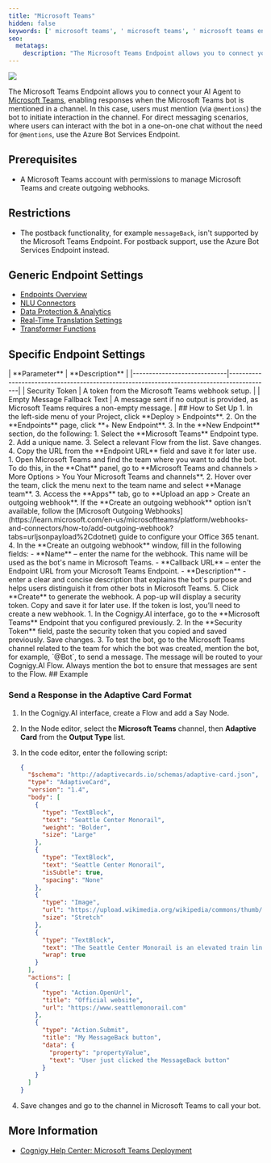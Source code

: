 ```yaml
---
title: "Microsoft Teams"
hidden: false
keywords: [' microsoft teams', ' microsoft teams', ' microsoft teams endpoint', ' teams']
seo:
  metatags:
    description: "The Microsoft Teams Endpoint allows you to connect your AI Agent to Microsoft Teams, enabling responses when the Microsoft Teams bot is mentioned in a channel."
---
```


<Frame>
  <img class="image-center" src="/_assets/ai/deploy/endpoint-reference/teams.png" />
</Frame>

The Microsoft Teams Endpoint allows you to connect your AI Agent to [Microsoft Teams](https://www.microsoft.com/en-us/microsoft-teams/), enabling responses when the Microsoft Teams bot is mentioned in a channel. In this case, users must mention (via `@mentions`) the bot to initiate interaction in the channel. For direct messaging scenarios, where users can interact with the bot in a one-on-one chat without the need for `@mentions`, use the Azure Bot Services Endpoint.

## Prerequisites

- A Microsoft Teams account with permissions to manage Microsoft Teams and create outgoing webhooks.

## Restrictions

- The postback functionality, for example `messageBack`, isn't supported by the Microsoft Teams Endpoint. For postback support, use the Azure Bot Services Endpoint instead.

## Generic Endpoint Settings

- [Endpoints Overview](/ai/agents/deploy/endpoints)
- [NLU Connectors](/ai/platform-features/nlu/external/nlu-connectors/overview)
- [Data Protection & Analytics](/ai/agents/deploy/endpoints/data-protection-and-analytics)
- [Real-Time Translation Settings](/ai/agents/deploy/endpoints/real-time-translation-settings)
- [Transformer Functions](/ai/for-developers/transformers/overview)

## Specific Endpoint Settings

<Accordion title="Microsoft Teams Settings">
  | **Parameter**               | **Description**                                                                           |
  |-----------------------------|-------------------------------------------------------------------------------------------|
  | Security Token              | A token from the Microsoft Teams webhook setup.                                           |
  | Empty Message Fallback Text | A message sent if no output is provided, as Microsoft Teams requires a non-empty message. |
</Accordion>
## How to Set Up

<AccordionGroup>
  <Accordion title="1. Configure a Microsoft Teams Endpoint">
    1. In the left-side menu of your Project, click **Deploy > Endpoints**.
    2. On the **Endpoints** page, click **+ New Endpoint**.
    3. In the **New Endpoint** section, do the following:
        1. Select the **Microsoft Teams** Endpoint type.
        2. Add a unique name.
        3. Select a relevant Flow from the list. Save changes.
    4. Copy the URL from the **Endpoint URL** field and save it for later use.
  </Accordion>

  <Accordion title="2. Create a Webhook in Microsoft Teams">
    1. Open Microsoft Teams and find the team where you want to add the bot. To do this, in the **Chat** panel, go to **Microsoft Teams and channels > More Options > You Your Microsoft Teams and channels**.
    2. Hover over the team, click the menu next to the team name and select **Manage team**.
    3. Access the **Apps** tab, go to **Upload an app > Create an outgoing webhook**. If the **Create an outgoing webhook** option isn't available, follow the [Microsoft Outgoing Webhooks](https://learn.microsoft.com/en-us/microsoftteams/platform/webhooks-and-connectors/how-to/add-outgoing-webhook?tabs=urljsonpayload%2Cdotnet) guide to configure your Office 365 tenant.
    4. In the **Create an outgoing webhook** window, fill in the following fields:
        - **Name** – enter the name for the webhook. This name will be used as the bot's name in Microsoft Teams.
        - **Callback URL** – enter the Endpoint URL from your Microsoft Teams Endpoint.
        - **Description** - enter a clear and concise description that explains the bot's purpose and helps users distinguish it from other bots in Microsoft Teams.
    5. Click **Create** to generate the webhook. A pop-up will display a security token. Copy and save it for later use. If the token is lost, you’ll need to create a new webhook.
  </Accordion>

  <Accordion title="3. Finish the Integration">
    1. In the Cognigy.AI interface, go to the **Microsoft Teams** Endpoint that you configured previously.
    2. In the **Security Token** field, paste the security token that you copied and saved previously. Save changes.
    3. To test the bot, go to the Microsoft Teams channel related to the team for which the bot was created, mention the bot, for example, `@Bot`, to send a message. The message will be routed to your Cognigy.AI Flow. Always mention the bot to ensure that messages are sent to the Flow.
  </Accordion>
</AccordionGroup>
## Example

### Send a Response in the Adaptive Card Format

1. In the Cognigy.AI interface, create a Flow and add a Say Node. 
2. In the Node editor, select the **Microsoft Teams** channel, then **Adaptive Card** from the **Output Type** list.
3. In the code editor, enter the following script:

    <Accordion title="Adaptive Card">

      ```json
      {
        "$schema": "http://adaptivecards.io/schemas/adaptive-card.json",
        "type": "AdaptiveCard",
        "version": "1.4",
        "body": [
          {
            "type": "TextBlock",
            "text": "Seattle Center Monorail",
            "weight": "Bolder",
            "size": "Large"
          },
          {
            "type": "TextBlock",
            "text": "Seattle Center Monorail",
            "isSubtle": true,
            "spacing": "None"
          },
          {
            "type": "Image",
            "url": "https://upload.wikimedia.org/wikipedia/commons/thumb/4/49/Seattle_monorail01_2008-02-25.jpg/1024px-Seattle_monorail01_2008-02-25.jpg",
            "size": "Stretch"
          },
          {
            "type": "TextBlock",
            "text": "The Seattle Center Monorail is an elevated train line between Seattle Center (near the Space Needle) and downtown Seattle. It was built for the 1962 World's Fair. Its original two trains, completed in 1961, are still in service.",
            "wrap": true
          }
        ],
        "actions": [
          {
            "type": "Action.OpenUrl",
            "title": "Official website",
            "url": "https://www.seattlemonorail.com"
          },
          {
            "type": "Action.Submit",
            "title": "My MessageBack button",
            "data": {
              "property": "propertyValue",
              "text": "User just clicked the MessageBack button"
            }
          }
        ]
      }
      ```
    </Accordion>
4. Save changes and go to the channel in Microsoft Teams to call your bot.

## More Information

- [Cognigy Help Center: Microsoft Teams Deployment](https://support.cognigy.com/hc/en-us/articles/360016224039-Microsoft-Teams-Deploy-an-Endpoint)